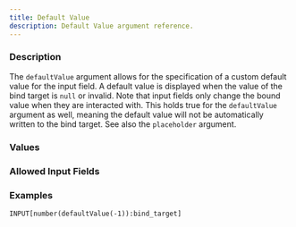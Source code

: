 ```yaml
---
title: Default Value
description: Default Value argument reference.
---
```



<InputFieldArgumentInfo type={InputFieldArgumentType.DEFAULT_VALUE}></InputFieldArgumentInfo>

### Description

The `defaultValue` argument allows for the specification of a custom default value for the input field.
A default value is displayed when the value of the bind target is `null` or invalid.
Note that input fields only change the bound value when they are interacted with.
This holds true for the `defaultValue` argument as well, meaning the default value will not be automatically written to the bind target.
See also the `placeholder` argument.

### Values

<InputFieldArgumentValuesInfo type={InputFieldArgumentType.DEFAULT_VALUE}></InputFieldArgumentValuesInfo>

### Allowed Input Fields

<InputFieldArgumentAllowedInputFields type={InputFieldArgumentType.DEFAULT_VALUE}></InputFieldArgumentAllowedInputFields>

### Examples

```meta-bind
INPUT[number(defaultValue(-1)):bind_target]
```
